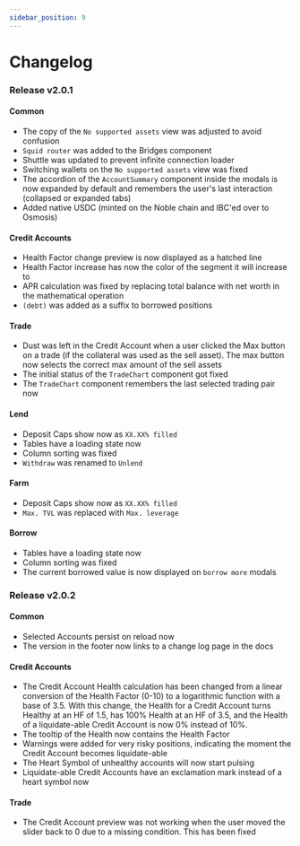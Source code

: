 ```yaml
---
sidebar_position: 9
---
```


# Changelog

### Release v2.0.1

#### Common
- The copy of the `No supported assets` view was adjusted to avoid confusion
- `Squid router` was added to the Bridges component
- Shuttle was updated to prevent infinite connection loader
- Switching wallets on the `No supported assets` view was fixed
- The accordion of the `AccountSummary` component inside the modals is now expanded by default and remembers the user's last interaction (collapsed or expanded tabs)
- Added native USDC (minted on the Noble chain and IBC'ed over to Osmosis)

#### Credit Accounts
- Health Factor change preview is now displayed as a hatched line
- Health Factor increase has now the color of the segment it will increase to
- APR calculation was fixed by replacing total balance with net worth in the mathematical operation
- `(debt)` was added as a suffix to borrowed positions

#### Trade
- Dust was left in the Credit Account when a user clicked the Max button on a trade (if the collateral was used as the sell asset). The max button now selects the correct max amount of the sell assets
- The initial status of the `TradeChart` component got fixed
- The `TradeChart` component remembers the last selected trading pair now

#### Lend
- Deposit Caps show now as `XX.XX% filled`
- Tables have a loading state now
- Column sorting was fixed
- `Withdraw` was renamed to `Unlend`

#### Farm
- Deposit Caps show now as `XX.XX% filled`
- `Max. TVL` was replaced with `Max. leverage`

#### Borrow
- Tables have a loading state now
- Column sorting was fixed
- The current borrowed value is now displayed on `borrow more` modals

### Release v2.0.2

#### Common
- Selected Accounts persist on reload now
- The version in the footer now links to a change log page in the docs

#### Credit Accounts
- The Credit Account Health calculation has been changed from a linear conversion of the Health Factor (0-10) to a logarithmic function with a base of 3.5. With this change, the Health for a Credit Account turns Healthy at an HF of 1.5, has 100% Health at an HF of 3.5, and the Health of a liquidate-able Credit Account is now 0% instead of 10%.
- The tooltip of the Health now contains the Health Factor
- Warnings were added for very risky positions, indicating the moment the Credit Account becomes liquidate-able
- The Heart Symbol of unhealthy accounts will now start pulsing
- Liquidate-able Credit Accounts have an exclamation mark instead of a heart symbol now

#### Trade
- The Credit Account preview was not working when the user moved the slider back to 0 due to a missing condition. This has been fixed